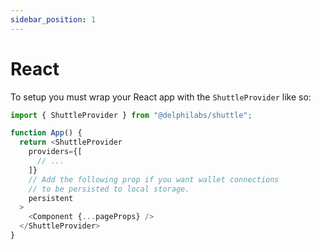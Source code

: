 ```yaml
---
sidebar_position: 1
---
```


# React 

To setup you must wrap your React app with the `ShuttleProvider` like so:

```ts
import { ShuttleProvider } from "@delphilabs/shuttle";

function App() {
  return <ShuttleProvider
    providers={[
      // ...
    ]}
    // Add the following prop if you want wallet connections
    // to be persisted to local storage.
    persistent
  >
    <Component {...pageProps} />
  </ShuttleProvider>
}
```